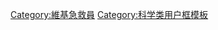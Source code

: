 {{Userbox
  |border-c = #000000
  |border-s = 1
  |id-c     = #FFFFFF
  |id-s     = 12
  |id-fc    = #000000
  |info-c   = #ffffff
  |info-s   = 10
  |info-fc  = #006600
  |id       = [[File:Sign_first_aid.svg|45px|center]]
  |info     = 這個用戶懂得'''[[急救]]'''技巧。
}}
<includeonly>[[Category:維基急救員]]</includeonly><noinclude>
[[Category:科学类用户框模板]]
</noinclude>